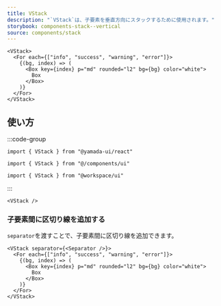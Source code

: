 ```yaml
---
title: VStack
description: "`VStack`は、子要素を垂直方向にスタックするために使用されます。"
storybook: components-stack--vertical
source: components/stack
---
```


```tsx preview
<VStack>
  <For each={["info", "success", "warning", "error"]}>
    {(bg, index) => (
      <Box key={index} p="md" rounded="l2" bg={bg} color="white">
        Box
      </Box>
    )}
  </For>
</VStack>
```

## 使い方

:::code-group

```tsx [package]
import { VStack } from "@yamada-ui/react"
```

```tsx [alias]
import { VStack } from "@/components/ui"
```

```tsx [monorepo]
import { VStack } from "@workspace/ui"
```

:::

```tsx
<VStack />
```

### 子要素間に区切り線を追加する

`separator`を渡すことで、子要素間に区切り線を追加できます。

```tsx preview
<VStack separator={<Separator />}>
  <For each={["info", "success", "warning", "error"]}>
    {(bg, index) => (
      <Box key={index} p="md" rounded="l2" bg={bg} color="white">
        Box
      </Box>
    )}
  </For>
</VStack>
```
